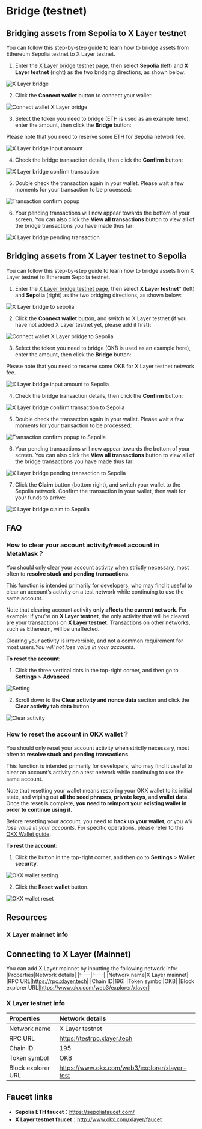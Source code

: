 # Bridge (testnet)
## Bridging assets from Sepolia to X Layer testnet
You can follow this step-by-step guide to learn how to bridge assets from Ethereum Sepolia testnet to X Layer testnet.
1. Enter the [X Layer bridge testnet page](https://www.okx.com/xlayer/bridge-test "X Layer bridge testnet page"), then select **Sepolia** (left) and **X Layer testnet** (right) as the two bridging directions, as shown below:

![X Layer bridge](./img/xlayer-bridge.png)

2. Click the **Connect wallet** button to connect your wallet:

![Connect wallet X Layer bridge](./img/connect-wallet-xlayer-bridge.png)

3. Select the token you need to bridge (ETH is used as an example here), enter the amount, then click the **Bridge** button:

<Tip title="Note">Please note that you need to reserve some ETH for Sepolia network fee.</Tip>

![X Layer bridge input amount](./img/xlayer-bridge-input-amount.png)

4. Check the bridge transaction details, then click the **Confirm** button:

![X Layer bridge confirm transaction](./img/xlayer-bridge-confirm-transaction.png)

5. Double check the transaction again in your wallet. Please wait a few moments for your transaction to be processed:

![Transaction confirm popup](./img/transaction-confirm-popup.png)

6. Your pending transactions will now appear towards the bottom of your screen. You can also click the **View all transactions** button to view all of the bridge transactions you have made thus far:

![X Layer bridge pending transaction](./img/xlayer-bridge-pending-transaction.png)

## Bridging assets from X Layer testnet to Sepolia
You can follow this step-by-step guide to learn how to bridge assets from X Layer testnet to Ethereum Sepolia testnet.
1. Enter the [X Layer bridge testnet page](https://www.okx.com/xlayer/bridge-test "X Layer bridge testnet page"), then select **X Layer testnet*** (left) and **Sepolia** (right) as the two bridging directions, as shown below:

![X Layer bridge to sepolia](./img/xlayer-bridge-to-sepolia.png)

2. Click the **Connect wallet** button, and switch to X Layer testnet (if you have not added X Layer testnet yet, please add it first):

![Connect wallet X Layer bridge to Sepolia](./img/connect-wallet-xlayer-bridge-to-sepolia.png)

3. Select the token you need to bridge (OKB is used as an example here), enter the amount, then click the **Bridge** button:

<Tip title="Note">Please note that you need to reserve some OKB for X Layer testnet network fee.</Tip>

![X Layer bridge input amount to Sepolia](./img/xlayer-bridge-input-amount-to-sepolia.png)

4. Check the bridge transaction details, then click the **Confirm** button:

![X Layer bridge confirm transaction to Sepolia](./img/xlayer-bridge-confirm-transaction-to-sepolia.png)

5. Double check the transaction again in your wallet. Please wait a few moments for your transaction to be processed:

![Transaction confirm popup to Sepolia](./img/transaction-confirm-popup-to-sepolia.png)

6. Your pending transactions will now appear towards the bottom of your screen. You can also click the **View all transactions** button to view all of the bridge transactions you have made thus far:

![X Layer bridge pending transaction to Sepolia](./img/xlayer-bridge-pending-transaction-to-sepolia.png)

7. Click the **Claim** button (bottom right), and switch your wallet to the Sepolia network. Confirm the transaction in your wallet, then wait for your funds to arrive:

![X Layer bridge claim to Sepolia](./img/xlayer-bridge-claim-to-sepolia.png)

## FAQ
### How to clear your account activity/reset account in MetaMask？
You should only clear your account activity when strictly necessary, most often to **resolve stuck and pending transactions**. 

This function is intended primarily for developers, who may find it useful to clear an account’s activity on a test network while continuing to use the same account. 

Note that clearing account activity **only affects the current network**. For example: if you’re on **X Layer testnet**, the only activity that will be cleared are your transactions on **X Layer testnet**. Transactions on other networks, such as Ethereum, will be unaffected.

<Tip title="Note">Clearing your activity is irreversible, and not a common requirement for most users.*You will not lose value in your accounts*.</Tip>

**To reset the account**:
1. Click the three vertical dots in the top-right corner, and then go to **Settings** > **Advanced**.

![Setting](./img/setting.png)

2. Scroll down to the **Clear activity and nonce data** section and click the **Clear activity tab data** button.

![Clear activity](./img/clear-activity.png)

### How to reset the account in OKX wallet？
You should only reset your account activity when strictly necessary, most often to **resolve stuck and pending transactions**.

This function is intended primarily for developers, who may find it useful to clear an account’s activity on a test network while continuing to use the same account. 

Note that resetting your wallet means restoring your OKX wallet to its initial state, and wiping out **all the seed phrases**, **private keys**, and **wallet data**. Once the reset is complete, **you need to reimport your existing wallet in order to continue using it**.

<Tip title="Note">Before resetting your account, you need to **back up your wallet**, or you *will lose value in your accounts*. For specific operations, please refer to this [OKX Wallet guide](https://www.okx.com/help/how-do-i-manage-my-wallet-web "OKX Wallet guide").</Tip>

**To rest the account**:
1. Click the button in the top-right corner, and then go to **Settings** > **Wallet security**.

![OKX wallet setting](./img/okx-wallet-setting.png)

2. Click the **Reset wallet** button.

![OKX wallet reset](./img/okx-wallet-reset.png)

## Resources
### X Layer mainnet info

## Connecting to X Layer (Mainnet)
You can add X Layer mainnet by inputting the following network info:
|Properties|Network details|
|:----|:----|
|Network name|X Layer mainnet|
|RPC URL|https://rpc.xlayer.tech|
|Chain ID|196|
|Token symbol|OKB|
|Block explorer URL|https://www.okx.com/web3/explorer/xlayer|

### X Layer testnet info
|Properties|Network details|
|:----|:----|
|Network name|X Layer testnet|
|RPC URL|https://testrpc.xlayer.tech|
|Chain ID|195|
|Token symbol|OKB|
|Block explorer URL|https://www.okx.com/web3/explorer/xlayer-test|

## Faucet links
* **Sepolia ETH faucet**：https://sepoliafaucet.com/
* **X Layer testnet faucet**：http://www.okx.com/xlayer/faucet
